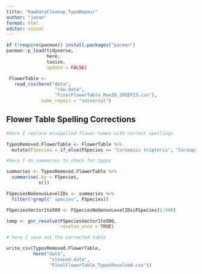 ```yaml
---
title: "RawDataCleanup_TypoRepair"
author: "jenan"
format: html
editor: visual
---
```


```r
if (!require(pacman)) install.packages("pacman")
pacman::p_load(tidyverse,
               here,
               taxize,
               update = FALSE)
```

```r

 FlowerTable <- 
   read_csv(here("data",
                  "raw.data",
                  "FinalFlowerTable_MaxID_29SEP23.csv"),
             name_repair = "universal")
```

## Flower Table Spelling Corrections

```r
#here I replace misspelled flower names with correct spellings

TyposRemoved.FlowerTable <- FlowerTable %>%
  mutate(FSpecies = if_else(FSpecies == "Coroepsis tripteris", "Coreopsis tripteris", FSpecies))
```

```r
#here I do summaries to check for typos

summaries <- TyposRemoved.FlowerTable %>%
  summarise(.by = FSpecies,
            n())

FSpeciesNoGenusLevelIDs <- summaries %>%
  filter(!grepl(" species", FSpecies))

FSpeciesVector1to500 <- FSpeciesNoGenusLevelIDs$FSpecies[1:500]

temp <- gnr_resolve(FSpeciesVector1to500,
                    resolve_once = TRUE)
```

```r
# here I save out the corrected table

write_csv(TyposRemoved.FlowerTable,
          here("data",
                "cleaned.data",
                "FinalFlowerTable_TyposResolved.csv"))

```
